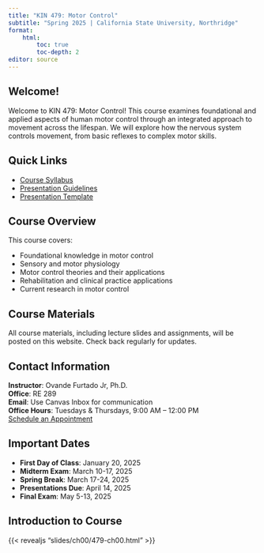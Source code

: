 ```yaml
---
title: "KIN 479: Motor Control"
subtitle: "Spring 2025 | California State University, Northridge"
format:
    html:
        toc: true
        toc-depth: 2
editor: source
---
```


## Welcome!

Welcome to KIN 479: Motor Control! This course examines foundational and applied aspects of human motor control through an integrated approach to movement across the lifespan. We will explore how the nervous system controls movement, from basic reflexes to complex motor skills.

## Quick Links

-   [Course Syllabus](syllabus.qmd)
-   [Presentation Guidelines](/assignments/pres.qmd) 
-   [Presentation Template](/assignments/pres-template.qmd)

## Course Overview

This course covers:

-   Foundational knowledge in motor control
-   Sensory and motor physiology
-   Motor control theories and their applications
-   Rehabilitation and clinical practice applications
-   Current research in motor control

## Course Materials

All course materials, including lecture slides and assignments, will be posted on this website. Check back regularly for updates.

## Contact Information

**Instructor**: Ovande Furtado Jr, Ph.D.\
**Office**: RE 289\
**Email**: Use Canvas Inbox for communication\
**Office Hours**: Tuesdays & Thursdays, 9:00 AM – 12:00 PM\
[Schedule an Appointment](https://bit.ly/drfurtado-appointment)

## Important Dates

-   **First Day of Class**: January 20, 2025
-   **Midterm Exam**: March 10-17, 2025
-   **Spring Break**: March 17-24, 2025
-   **Presentations Due**: April 14, 2025
-   **Final Exam**: May 5-13, 2025

## Introduction to Course

{{< revealjs "slides/ch00/479-ch00.html" >}}